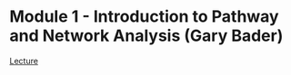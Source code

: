 # Module 1 -  Introduction to Pathway and Network Analysis (Gary Bader) {#intro}

[Lecture](./lectures/Pathways_2020_Module1_lectureGeneListIntro-Bader-live.pdf)  


